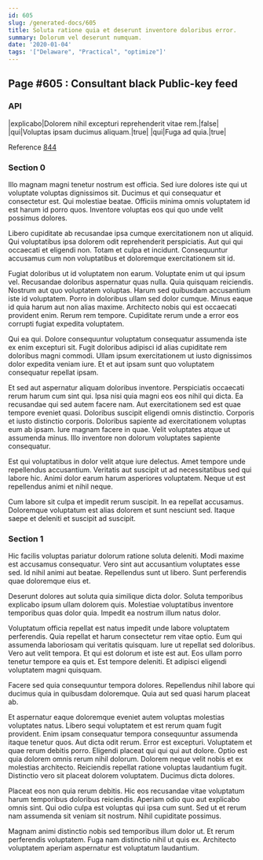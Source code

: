 ```yaml
---
id: 605
slug: /generated-docs/605
title: Soluta ratione quia et deserunt inventore doloribus error.
summary: Dolorum vel deserunt numquam.
date: '2020-01-04'
tags: '["Delaware", "Practical", "optimize"]'
---
```

## Page #605 : Consultant black Public-key feed
<Partial />

### API

|explicabo|Dolorem nihil excepturi reprehenderit vitae rem.|false|
|qui|Voluptas ipsam ducimus aliquam.|true|
|qui|Fuga ad quia.|true|

Reference [844](/generated-docs/844)


### Section 0
Illo magnam magni tenetur nostrum est officia. Sed iure dolores iste qui ut voluptate voluptas dignissimos sit. Ducimus et qui consequatur et consectetur est. Qui molestiae beatae. Officiis minima omnis voluptatem id est harum id porro quos. Inventore voluptas eos qui quo unde velit possimus dolores.
 Libero cupiditate ab recusandae ipsa cumque exercitationem non ut aliquid. Qui voluptatibus ipsa dolorem odit reprehenderit perspiciatis. Aut qui qui occaecati et eligendi non. Totam et culpa et incidunt. Consequuntur accusamus cum non voluptatibus et doloremque exercitationem sit id.
 Fugiat doloribus ut id voluptatem non earum. Voluptate enim ut qui ipsum vel. Recusandae doloribus aspernatur quas nulla. Quia quisquam reiciendis. Nostrum aut quo voluptatem voluptas. Harum sed quibusdam accusantium iste id voluptatem.
Porro in doloribus ullam sed dolor cumque. Minus eaque id quia harum aut non alias maxime. Architecto nobis qui est occaecati provident enim. Rerum rem tempore. Cupiditate rerum unde a error eos corrupti fugiat expedita voluptatem.
 Qui ea qui. Dolore consequuntur voluptatum consequatur assumenda iste ex enim excepturi sit. Fugit doloribus adipisci id alias cupiditate rem doloribus magni commodi. Ullam ipsum exercitationem ut iusto dignissimos dolor expedita veniam iure. Et et aut ipsam sunt quo voluptatem consequatur repellat ipsam.
 Et sed aut aspernatur aliquam doloribus inventore. Perspiciatis occaecati rerum harum cum sint qui. Ipsa nisi quia magni eos eos nihil qui dicta. Ea recusandae qui sed autem facere nam. Aut exercitationem sed est quae tempore eveniet quasi. Doloribus suscipit eligendi omnis distinctio.
Corporis et iusto distinctio corporis. Doloribus sapiente ad exercitationem voluptas eum ab ipsam. Iure magnam facere in quae. Velit voluptates atque ut assumenda minus. Illo inventore non dolorum voluptates sapiente consequatur.
 Est qui voluptatibus in dolor velit atque iure delectus. Amet tempore unde repellendus accusantium. Veritatis aut suscipit ut ad necessitatibus sed qui labore hic. Animi dolor earum harum asperiores voluptatem. Neque ut est repellendus animi et nihil neque.
 Cum labore sit culpa et impedit rerum suscipit. In ea repellat accusamus. Doloremque voluptatum est alias dolorem et sunt nesciunt sed. Itaque saepe et deleniti et suscipit ad suscipit.
### Section 1
Hic facilis voluptas pariatur dolorum ratione soluta deleniti. Modi maxime est accusamus consequatur. Vero sint aut accusantium voluptates esse sed. Id nihil animi aut beatae. Repellendus sunt ut libero. Sunt perferendis quae doloremque eius et.
 Deserunt dolores aut soluta quia similique dicta dolor. Soluta temporibus explicabo ipsum ullam dolorem quis. Molestiae voluptatibus inventore temporibus quas dolor quia. Impedit ea nostrum illum natus dolor.
 Voluptatum officia repellat est natus impedit unde labore voluptatem perferendis. Quia repellat et harum consectetur rem vitae optio. Eum qui assumenda laboriosam qui veritatis quisquam.
Iure ut repellat sed doloribus. Vero aut velit tempora. Et qui est dolorum et iste est aut. Eos ullam porro tenetur tempore ea quis et. Est tempore deleniti. Et adipisci eligendi voluptatem magni quisquam.
 Facere sed quia consequuntur tempora dolores. Repellendus nihil labore qui ducimus quia in quibusdam doloremque. Quia aut sed quasi harum placeat ab.
 Et aspernatur eaque doloremque eveniet autem voluptas molestias voluptates natus. Libero sequi voluptatem et est rerum quam fugit provident. Enim ipsam consequatur tempora consequuntur assumenda itaque tenetur quos. Aut dicta odit rerum. Error est excepturi. Voluptatem et quae rerum debitis porro.
Eligendi placeat qui qui qui aut dolore. Optio est quia dolorem omnis rerum nihil dolorum. Dolorem neque velit nobis et ex molestias architecto. Reiciendis repellat ratione voluptas laudantium fugit. Distinctio vero sit placeat dolorem voluptatem. Ducimus dicta dolores.
 Placeat eos non quia rerum debitis. Hic eos recusandae vitae voluptatum harum temporibus doloribus reiciendis. Aperiam odio quo aut explicabo omnis sint. Qui odio culpa est voluptas qui ipsa cum sunt. Sed ut et rerum nam assumenda sit veniam sit nostrum. Nihil cupiditate possimus.
 Magnam animi distinctio nobis sed temporibus illum dolor ut. Et rerum perferendis voluptatem. Fuga nam distinctio nihil ut quis ex. Architecto voluptatem aperiam aspernatur est voluptatum laudantium.
